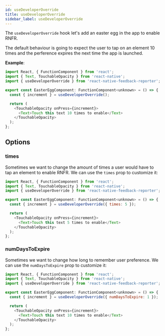 ```yaml
---
id: useDeveloperOverride
title: useDeveloperOverride
sidebar_label: useDeveloperOverride
---
```


The `useDeveloperOverride` hook let's add an easter egg in the app to enable RNFR.

The default behaviour is going to expect the user to tap on an element 10 times and the perference expires the next time the app is launched.

**Example**:

```js
import React, { FunctionComponent } from 'react';
import { Text, TouchableOpacity } from 'react-native';
import { useDeveloperOverride } from 'react-native-feedback-reporter';

export const EasterEggComponent: FunctionComponent<unknown> = () => {
  const { increment } = useDeveloperOverride();

  return (
    <TouchableOpacity onPress={increment}>
      <Text>Touch this text 10 times to enable</Text>
    </TouchableOpacity>
  );
};
```

## Options

### times

Sometimes we want to change the amount of times a user would have to tap an element to enable RNFR. We can use the `times` prop to customize it:

```js
import React, { FunctionComponent } from 'react';
import { Text, TouchableOpacity } from 'react-native';
import { useDeveloperOverride } from 'react-native-feedback-reporter';

export const EasterEggComponent: FunctionComponent<unknown> = () => {
  const { increment } = useDeveloperOverride({ times: 5 });

  return (
    <TouchableOpacity onPress={increment}>
      <Text>Touch this text 5 times to enable</Text>
    </TouchableOpacity>
  );
};
```

### numDaysToExpire

Sometimes we want to change how long to remember user preference. We can use the `numDaysToExpire` prop to customize it:

```js
import React, { FunctionComponent } from 'react';
import { Text, TouchableOpacity } from 'react-native';
import { useDeveloperOverride } from 'react-native-feedback-reporter';

export const EasterEggComponent: FunctionComponent<unknown> = () => {
  const { increment } = useDeveloperOverride({ numDaysToExpire: 1 });

  return (
    <TouchableOpacity onPress={increment}>
      <Text>Touch this text 10 times to enable</Text>
    </TouchableOpacity>
  );
};
```
